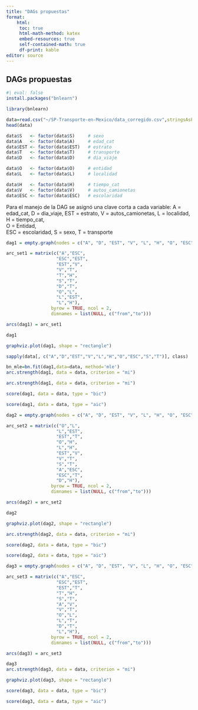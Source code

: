 ```yaml
---
title: "DAGs propuestas"
format: 
    html:
     toc: true
     html-math-method: katex
     embed-resources: true
     self-contained-math: true
     df-print: kable
editor: source
---
```


## DAGs propuestas

```r
#| eval: false
install.packages("bnlearn")
```
```r
library(bnlearn)
```
```r
data=read.csv("~/SP-Transporte-en-Mexico/data_corregido.csv",stringsAsFactors = TRUE)
head(data)
```
```r
data$S   <- factor(data$S)     # sexo
data$A   <- factor(data$A)     # edad_cat
data$EST <- factor(data$EST)   # estrato
data$T   <- factor(data$T)     # transporte
data$D   <- factor(data$D)     # dia_viaje

data$O   <- factor(data$O)     # entidad
data$L   <- factor(data$L)     # localidad

data$H   <- factor(data$H)     # tiempo_cat
data$V   <- factor(data$V)     # autos_camionetas
data$ESC <- factor(data$ESC)   # escolaridad
```

Para el manejo de la DAG se asignó una clave corta a cada variable:
    A = edad_cat,
    D = dia_viaje,
    EST = estrato,
    V = autos_camionetas,
    L = localidad,
    H = tiempo_cat,     
    O = Entidad,        
    ESC = escolaridad,
    S = sexo,
    T = transporte


```r
dag1 = empty.graph(nodes = c("A", "D", "EST", "V", "L", "H", "O", "ESC","S","T"))
```
```r
arc_set1 = matrix(c("A","ESC",
                   "ESC","EST",
                   "EST","V",
                   "V","T",
                   "T","H",
                   "S","T",
                   "D","T",
                   "O","L",
                   "L","EST",
                   "L","H"), 
                 byrow = TRUE, ncol = 2,
                 dimnames = list(NULL, c("from","to")))
```
```r
arcs(dag1) = arc_set1
```
```r
dag1
```
```r
graphviz.plot(dag1, shape = "rectangle")
```
```r
sapply(data[, c("A","D","EST","V","L","H","O","ESC","S","T")], class)
```
```r
bn_mle=bn.fit(dag1,data=data, method='mle')
arc.strength(dag1, data = data, criterion = "mi")
```



```r
arc.strength(dag1, data = data, criterion = "mi")
```

```r
score(dag1, data = data, type = "bic")
```
```r
score(dag1, data = data, type = "aic")
```


```r
dag2 = empty.graph(nodes = c("A", "D", "EST", "V", "L", "H", "O", "ESC","S","T"))
```

```r
arc_set2 = matrix(c("O","L",
                   "L","EST",
                   "EST","T",
                   "O","H",
                   "L","H",
                   "EST","V",
                   "V","T",
                   "S","T",
                   "A","ESC",
                   "ESC","T",
                   "D","H"), 
                 byrow = TRUE, ncol = 2,
                 dimnames = list(NULL, c("from","to")))
```
```r
arcs(dag2) = arc_set2
```
```r
dag2
```
```r
graphviz.plot(dag2, shape = "rectangle")
```
```r
arc.strength(dag2, data = data, criterion = "mi")
```

```r
score(dag2, data = data, type = "bic")
```
```r
score(dag2, data = data, type = "aic")

```



```r
dag3 = empty.graph(nodes = c("A", "D", "EST", "V", "L", "H", "O", "ESC","S","T"))
```
```r
arc_set3 = matrix(c("A","ESC",
                   "ESC","EST",
                   "EST","T",
                   "T","H",
                   "S","T",
                   "A","V",
                   "V","T",
                   "O","L",
                   "L","T",
                   "D","T",
                   "L","H"), 
                 byrow = TRUE, ncol = 2,
                 dimnames = list(NULL, c("from","to")))
```
```r
arcs(dag3) = arc_set3
```
```r
dag3
arc.strength(dag3, data = data, criterion = "mi")
```
```r
graphviz.plot(dag3, shape = "rectangle")
```
```r
score(dag3, data = data, type = "bic")
```
```r
score(dag3, data = data, type = "aic")

```







